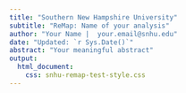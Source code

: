 ```yaml
---
title: "Southern New Hampshire University"
subtitle: "ReMap: Name of your analysis"
author: "Your Name |  your.email@snhu.edu"
date: "Updated: `r Sys.Date()`"
abstract: "Your meaningful abstract"
output:
  html_document: 
    css: snhu-remap-test-style.css
---
```


